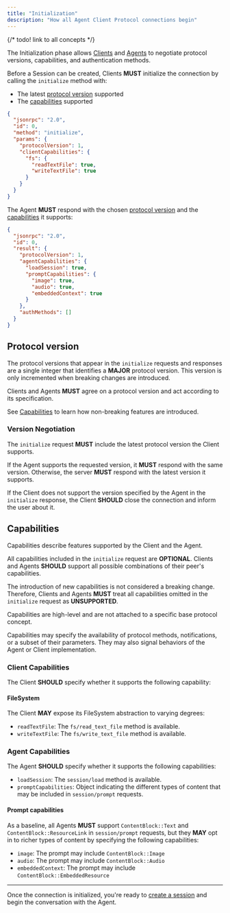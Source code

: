 ```yaml
---
title: "Initialization"
description: "How all Agent Client Protocol connections begin"
---
```


{/* todo! link to all concepts */}


The Initialization phase allows [Clients](./overview#client) and [Agents](./overview#agent) to negotiate protocol versions, capabilities, and authentication methods.

Before a Session can be created, Clients **MUST** initialize the connection by calling the `initialize` method with:

- The latest [protocol version](#protocol-version) supported
- The [capabilities](#client-capabilities) supported


```json
{
  "jsonrpc": "2.0",
  "id": 0,
  "method": "initialize",
  "params": {
    "protocolVersion": 1,
    "clientCapabilities": {
      "fs": {
        "readTextFile": true,
        "writeTextFile": true
      }
    }
  }
}
```

The Agent **MUST** respond with the chosen [protocol version](#protocol-version) and the [capabilities](#agent-capabilities) it supports:


```json
{
  "jsonrpc": "2.0",
  "id": 0,
  "result": {
    "protocolVersion": 1,
    "agentCapabilities": {
      "loadSession": true,
      "promptCapabilities": {
        "image": true,
        "audio": true,
        "embeddedContext": true
      }
    },
    "authMethods": []
  }
}
```

## Protocol version

The protocol versions that appear in the `initialize` requests and responses are a single integer that identifies a **MAJOR** protocol version. This version is only incremented when breaking changes are introduced.

Clients and Agents **MUST** agree on a protocol version and act according to its specification.

See [Capabilities](#capabilities) to learn how non-breaking features are introduced.

### Version Negotiation

The `initialize` request **MUST** include the latest protocol version the Client supports.

If the Agent supports the requested version, it **MUST** respond with the same version. Otherwise, the server **MUST** respond with the latest version it supports.

If the Client does not support the version specified by the Agent in the `initialize` response, the Client **SHOULD** close the connection and inform the user about it.


## Capabilities

Capabilities describe features supported by the Client and the Agent.

All capabilities included in the `initialize` request are **OPTIONAL**. Clients and Agents **SHOULD** support all possible combinations of their peer's capabilities.

The introduction of new capabilities is not considered a breaking change. Therefore, Clients and Agents **MUST** treat all capabilities omitted in the `initialize` request as **UNSUPPORTED**.

Capabilities are high-level and are not attached to a specific base protocol concept.

Capabilities may specify the availability of protocol methods, notifications, or a subset of their parameters. They may also signal behaviors of the Agent or Client implementation.


### Client Capabilities

The Client **SHOULD** specify whether it supports the following capability:

#### FileSystem

The Client **MAY** expose its FileSystem abstraction to varying degrees:

- `readTextFile`: The `fs/read_text_file` method is available.
- `writeTextFile`: The `fs/write_text_file` method is available.

### Agent Capabilities

The Agent **SHOULD** specify whether it supports the following capabilities:

- `loadSession`: The `session/load` method is available.
- `promptCapabilities`: Object indicating the different types of content that may be included in `session/prompt` requests.

#### Prompt capabilities

As a baseline, all Agents **MUST** support `ContentBlock::Text` and `ContentBlock::ResourceLink` in `session/prompt` requests, but they **MAY** opt in to richer types of content by specifying the following capabilities:

- `image`: The prompt may include `ContentBlock::Image`
- `audio`: The prompt may include `ContentBlock::Audio`
- `embeddedContext`: The prompt may include `ContentBlock::EmbeddedResource`

---

Once the connection is initialized, you're ready to [create a session](./session-setup) and begin the conversation with the Agent.
